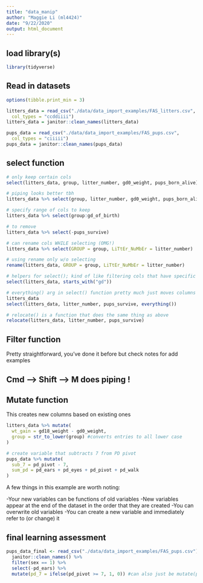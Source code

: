 ```yaml
---
title: "data_manip"
author: "Maggie Li (ml4424)"
date: "9/22/2020"
output: html_document
---
```


## load library(s)
```r
library(tidyverse)
```

## Read in datasets
```r
options(tibble.print_min = 3)

litters_data = read_csv("./data/data_import_examples/FAS_litters.csv",
  col_types = "ccddiiii")
litters_data = janitor::clean_names(litters_data)

pups_data = read_csv("./data/data_import_examples/FAS_pups.csv",
  col_types = "ciiiii")
pups_data = janitor::clean_names(pups_data)
```

## select function
```r
# only keep certain cols
select(litters_data, group, litter_number, gd0_weight, pups_born_alive)

# piping looks better tbh
litters_data %>% select(group, litter_number, gd0_weight, pups_born_alive)

# specify range of cols to keep
litters_data %>% select(group:gd_of_birth)

# to remove
litters_data %>% select(-pups_survive)

# can rename cols WHILE selecting (OMG!)
litters_data %>% select(GROUP = group, LiTtEr_NuMbEr = litter_number)

# using rename only w/o selecting
rename(litters_data, GROUP = group, LiTtEr_NuMbEr = litter_number)

# helpers for select(); kind of like filtering cols that have specific starts, ends and contains
select(litters_data, starts_with("gd"))

# everything() arg in select() function pretty much just moves columns around, the first ones being the other args, and keeps the rest of the cols in data table
litters_data
select(litters_data, litter_number, pups_survive, everything())

# relocate() is a function that does the same thing as above
relocate(litters_data, litter_number, pups_survive) 

```

## Filter function
Pretty straightforward, you've done it before but check notes for add examples

## Cmd --> Shift --> M does piping !

## Mutate function
This creates new columns based on existing ones

```r
litters_data %>% mutate(
  wt_gain = gd18_weight - gd0_weight,
  group = str_to_lower(group) #converts entries to all lower case
)

# create variable that subtracts 7 from PD pivot
pups_data %>% mutate(
  sub_7 = pd_pivot - 7,
  sum_pd = pd_ears + pd_eyes + pd_pivot + pd_walk
)
```
A few things in this example are worth noting:

-Your new variables can be functions of old variables
-New variables appear at the end of the dataset in the order that they are created
-You can overwrite old variables
-You can create a new variable and immediately refer to (or change) it


## final learning assessment
```r
pups_data_final <- read_csv("./data/data_import_examples/FAS_pups.csv") %>%
  janitor::clean_names() %>%
  filter(sex == 1) %>% 
  select(-pd_ears) %>% 
  mutate(pd_7 = ifelse(pd_pivot >= 7, 1, 0)) #can also just be mutate(pd_7 = pd_pivot > 7), don't need ifelse

```

